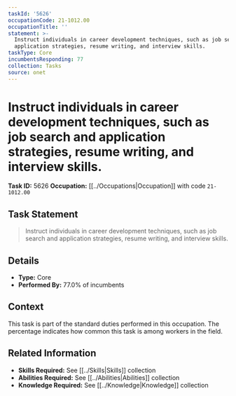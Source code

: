 ```yaml
---
taskId: '5626'
occupationCode: 21-1012.00
occupationTitle: ''
statement: >-
  Instruct individuals in career development techniques, such as job search and
  application strategies, resume writing, and interview skills.
taskType: Core
incumbentsResponding: 77
collection: Tasks
source: onet
---
```

# Instruct individuals in career development techniques, such as job search and application strategies, resume writing, and interview skills.

**Task ID:** 5626
**Occupation:** [[../Occupations|Occupation]] with code `21-1012.00`

## Task Statement

> Instruct individuals in career development techniques, such as job search and application strategies, resume writing, and interview skills.

## Details

- **Type:** Core
- **Performed By:** 77.0% of incumbents

## Context

This task is part of the standard duties performed in this occupation. The percentage indicates how common this task is among workers in the field.

## Related Information

- **Skills Required:** See [[../Skills|Skills]] collection
- **Abilities Required:** See [[../Abilities|Abilities]] collection
- **Knowledge Required:** See [[../Knowledge|Knowledge]] collection
